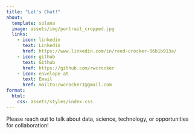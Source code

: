 ```yaml
---
title: "Let's Chat!"
about:
  template: solana
  image: assets/img/portrait_cropped.jpg
  links:
    - icon: linkedin
      text: Linkedin
      href: https://www.linkedin.com/in/reed-crocker-86b1b913a/
    - icon: github
      text: Github
      href: https://github.com/rwcrocker
    - icon: envelope-at
      text: Email
      href: mailto:rwcrocker1@gmail.com
format: 
  html:
    css: assets/styles/index.css
---
```


Please reach out to talk about data, science, technology, or opportunities for collaboration!



